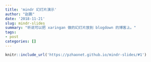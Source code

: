 ```yaml
---
title: 'mindr 幻灯片演示'
author: "赵鹏"
date: '2018-11-21'
slug: mindr-slides
summary: "听说可以把 xaringan 做的幻灯片放到 blogdown 的博客上。"
tags:
- post
categories: []
---
```


```r
knitr::include_url('https://pzhaonet.github.io/mindr-slides/#1')
```


